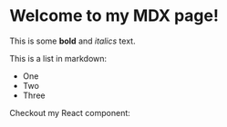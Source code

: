 

# Welcome to my MDX page!

This is some **bold** and _italics_ text.

This is a list in markdown:

- One
- Two
- Three

Checkout my React component:

